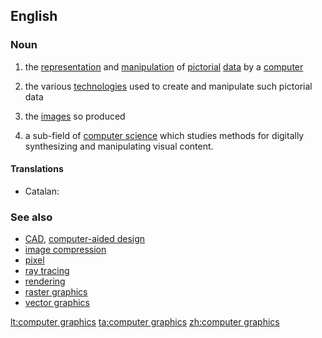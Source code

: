 ==English==
{{wikipedia}}

===Noun===
{{en-noun|?|head=[[computer]] [[graphics]]}}

# {{context|computing}} the [[representation]] and [[manipulation]] of [[pictorial]] [[data]] by a [[computer]]
# {{context|computing}} the various [[technologies]] used to create and manipulate such pictorial data
# {{context|computing}} the [[image]]s so produced
# {{context|computing}} a sub-field of [[computer science]] which studies methods for digitally synthesizing and manipulating visual content.

====Translations====
{{trans-top|representation and manipulation of pictures by computer}}
* Catalan: {{t|ca|infografia|m}}
{{trans-mid}}
{{trans-bottom}}


===See also===
* [[CAD]], [[computer-aided design]]
* [[image compression]]
* [[pixel]]
* [[ray tracing]]
* [[rendering]]
* [[raster graphics]]
* [[vector graphics]]

[[lt:computer graphics]]
[[ta:computer graphics]]
[[zh:computer graphics]]